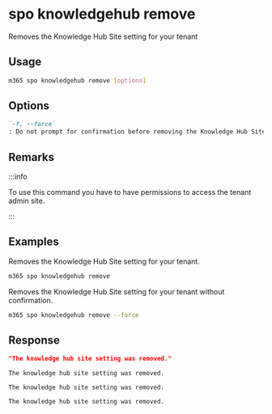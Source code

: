 
# spo knowledgehub remove

Removes the Knowledge Hub Site setting for your tenant

## Usage

```sh
m365 spo knowledgehub remove [options]
```

## Options

```md definition-list
`-f, --force`
: Do not prompt for confirmation before removing the Knowledge Hub Site setting for your tenant.
```

<Global />

## Remarks

:::info

To use this command you have to have permissions to access the tenant admin site.

:::

## Examples

Removes the Knowledge Hub Site setting for your tenant.

```sh
m365 spo knowledgehub remove
```

Removes the Knowledge Hub Site setting for your tenant without confirmation.

```sh
m365 spo knowledgehub remove --force
```

## Response

<Tabs>
  <TabItem value="JSON">

  ```json
  "The knowledge hub site setting was removed."
  ```

  </TabItem>
  <TabItem value="Text">

  ```text
  The knowledge hub site setting was removed.
  ```

  </TabItem>
  <TabItem value="CSV">

  ```csv
  The knowledge hub site setting was removed.
  ```

  </TabItem>
  <TabItem value="Markdown">

  ```md
  The knowledge hub site setting was removed.
  ```

  </TabItem>
</Tabs>


